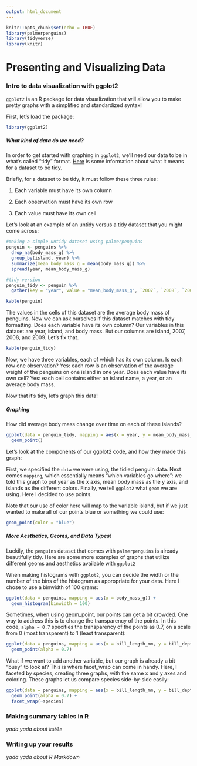 ```yaml
---
output: html_document
---
```


```r
knitr::opts_chunk$set(echo = TRUE)
library(palmerpenguins)
library(tidyverse)
library(knitr)
```

# Presenting and Visualizing Data

### Intro to data visualization with ggplot2

`ggplot2` is an R package for data visualization that will allow you to make pretty graphs with a simplified and standardized syntax!

First, let's load the package:

```r
library(ggplot2)
```

##### What kind of data do we need?

In order to get started with graphing in `ggplot2`, we'll need our data to be in what's called "tidy" format. [Here](https://cran.r-project.org/web/packages/tidyr/vignettes/tidy-data.html) is some information about what it means for a dataset to be tidy. 

Briefly, for a dataset to be tidy, it must follow these three rules:

1. Each variable must have its own column

2. Each observation must have its own row

3. Each value must have its own cell

Let's look at an example of an untidy versus a tidy dataset that you might come across:

```r
#making a simple untidy dataset using palmerpenguins
penguin <- penguins %>%
  drop_na(body_mass_g) %>%
  group_by(island, year) %>%
  summarize(mean_body_mass_g = mean(body_mass_g)) %>%
  spread(year, mean_body_mass_g)

#tidy version
penguin_tidy <- penguin %>%
  gather(key = "year", value = "mean_body_mass_g", `2007`, `2008`, `2009`)
```

```r
kable(penguin)
```

The values in the cells of this dataset are the average body mass of penguins. Now we can ask ourselves if this dataset matches with tidy formatting. Does each variable have its own column? Our variables in this dataset are year, island, and body mass. But our columns are island, 2007, 2008, and 2009. Let's fix that.

```r
kable(penguin_tidy)
```

Now, we have three variables, each of which has its own column. Is each row one observation? Yes: each row is an observation of the average weight of the penguins on one island in one year. Does each value have its own cell? Yes: each cell contains either an island name, a year, or an average body mass.

Now that it's tidy, let's graph this data!

##### Graphing

How did average body mass change over time on each of these islands?

```r
ggplot(data = penguin_tidy, mapping = aes(x = year, y = mean_body_mass_g, color = island)) +
  geom_point()
```

Let's look at the components of our ggplot2 code, and how they made this graph:

First, we specified the `data` we were using, the tidied penguin data. Next comes `mapping`, which essentially means "which variables go where": we told this graph to put year as the x axis, mean body mass as the y axis, and islands as the different colors. Finally, we tell `ggplot2` what `geom` we are using. Here I decided to use points. 

Note that our use of color here will map to the variable island, but if we just wanted to make all of our points blue or something we could use:

```r
geom_point(color = "blue")
```


##### More Aesthetics, Geoms, and Data Types!

Luckily, the `penguins` dataset that comes with `palmerpenguins` is already beautifully tidy. Here are some more examples of graphs that utilize different geoms and aesthetics available with `ggplot2`

When making histograms with `ggplot2`, you can decide the width or the number of the bins of the histogram as appropriate for your data. Here I chose to use a binwidth of 100 grams:

```r
ggplot(data = penguins, mapping = aes(x = body_mass_g)) +
  geom_histogram(binwidth = 100)
```

Sometimes, when using geom_point, our points can get a bit crowded. One way to address this is to change the transparency of the points. In this code, `alpha = 0.7` specifies the transparency of the points as 0.7, on a scale from 0 (most transparent) to 1 (least transparent):

```r
ggplot(data = penguins, mapping = aes(x = bill_length_mm, y = bill_depth_mm, color = sex)) +
  geom_point(alpha = 0.7)
```

What if we want to add another variable, but our graph is already a bit "busy" to look at? This is where facet_wrap can come in handy. Here, I faceted by species, creating three graphs, with the same x and y axes and coloring. These graphs let us compare species side-by-side easily:

```r
ggplot(data = penguins, mapping = aes(x = bill_length_mm, y = bill_depth_mm, color = sex)) +
  geom_point(alpha = 0.7) +
  facet_wrap(~species)
```

### Making summary tables in R

_yada yada about `kable`_

### Writing up your results

_yada yada about R Markdown_
